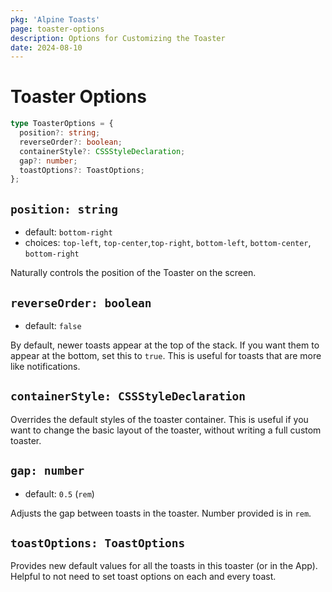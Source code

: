 ```yaml
---
pkg: 'Alpine Toasts'
page: toaster-options
description: Options for Customizing the Toaster
date: 2024-08-10
---
```


# Toaster Options

```ts
type ToasterOptions = {
  position?: string;
  reverseOrder?: boolean;
  containerStyle?: CSSStyleDeclaration;
  gap?: number;
  toastOptions?: ToastOptions;
};
```

## `position: string`

- default: `bottom-right`
- choices: `top-left`, `top-center`,`top-right`, `bottom-left`, `bottom-center`, `bottom-right`

Naturally controls the position of the Toaster on the screen.

## `reverseOrder: boolean`

- default: `false`

By default, newer toasts appear at the top of the stack. If you want them to appear at the bottom, set this to `true`. This is useful for toasts that are more like notifications.

## `containerStyle: CSSStyleDeclaration`

Overrides the default styles of the toaster container. This is useful if you want to change the basic layout of the toaster, without writing a full custom toaster.

## `gap: number`

- default: `0.5` (`rem`)

Adjusts the gap between toasts in the toaster. Number provided is in `rem`.

## `toastOptions: ToastOptions`

Provides new default values for all the toasts in this toaster (or in the App). Helpful to not need to set toast options on each and every toast.

